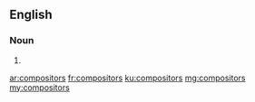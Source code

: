 ==English==

===Noun===
{{head|en|plural}}

# {{plural of|compositor|lang=en|nocat=1}}

[[ar:compositors]]
[[fr:compositors]]
[[ku:compositors]]
[[mg:compositors]]
[[my:compositors]]